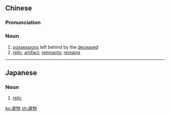 {{also|遗物}}
==Chinese==
{{zh-forms|s=遗物}}

===Pronunciation===
{{zh-pron
|m=yíwù
|c=wai4 mat6
|mn=qz,tw,xm,zz:ûi-bu̍t/qz,xm,zz:î-bu̍t
|cat=n
}}

===Noun===
{{zh-noun}}

# [[possession]]s left behind by the [[decease]]d {{zh-mw|件}}
# [[relic]]; [[artifact]]; [[remnants]]; [[remains]] {{zh-mw|件}}

----

==Japanese==
{{ja-kanjitab|い|ぶつ|yomi=o}}

===Noun===
{{ja-noun|いぶつ}}

# [[relic]]

[[ko:遺物]]
[[zh:遺物]]